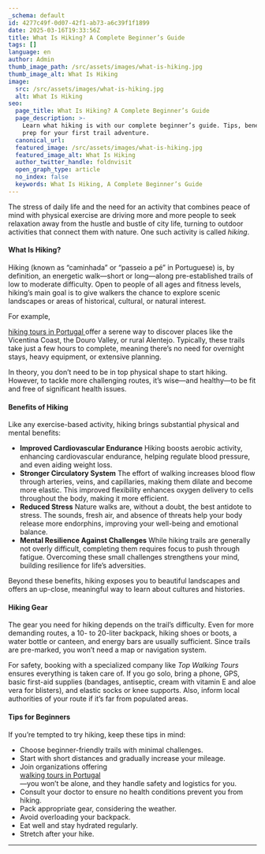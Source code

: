 ```yaml
---
_schema: default
id: 4277c49f-0d07-42f1-ab73-a6c39f1f1899
date: 2025-03-16T19:33:56Z
title: What Is Hiking? A Complete Beginner’s Guide
tags: []
language: en
author: Admin
thumb_image_path: /src/assets/images/what-is-hiking.jpg
thumb_image_alt: What Is Hiking
image:
  src: /src/assets/images/what-is-hiking.jpg
  alt: What Is Hiking
seo:
  page_title: What Is Hiking? A Complete Beginner’s Guide
  page_description: >-
    Learn what hiking is with our complete beginner’s guide. Tips, benefits, and
    prep for your first trail adventure.
  canonical_url:
  featured_image: /src/assets/images/what-is-hiking.jpg
  featured_image_alt: What Is Hiking
  author_twitter_handle: foldnvisit
  open_graph_type: article
  no_index: false
  keywords: What Is Hiking, A Complete Beginner’s Guide
---
```

The stress of daily life and the need for an activity that combines peace of
mind with physical exercise are driving more and more people to seek relaxation
away from the hustle and bustle of city life, turning to outdoor activities that
connect them with nature. One such activity is called *hiking*.

#### What Is Hiking?

Hiking (known as “caminhada” or “passeio a pé” in Portuguese) is, by definition,
an energetic walk—short or long—along pre-established trails of low to moderate
difficulty. Open to people of all ages and fitness levels, hiking’s main goal is
to give walkers the chance to explore scenic landscapes or areas of historical,
cultural, or natural interest.

For example,

<a href="https://topwalkingtoursportugal.com/" target="_blank" rel="noopener">   hiking tours in Portugal </a> offer a serene way to discover places like the Vicentina Coast, the Douro Valley, or rural Alentejo. Typically, these trails take just a few hours to complete, meaning there’s no need for overnight stays, heavy equipment, or extensive planning.

In theory, you don’t need to be in top physical shape to start hiking. However,
to tackle more challenging routes, it’s wise—and healthy—to be fit and free of
significant health issues.

#### Benefits of Hiking

Like any exercise-based activity, hiking brings substantial physical and mental
benefits:

* **Improved Cardiovascular Endurance**
  Hiking boosts aerobic activity,
  enhancing cardiovascular endurance, helping regulate blood pressure, and even
  aiding weight loss.
* **Stronger Circulatory System**
  The effort of walking increases blood
  flow through arteries, veins, and capillaries, making them dilate and become
  more elastic. This improved flexibility enhances oxygen delivery to cells
  throughout the body, making it more efficient.
* **Reduced Stress**
  Nature walks are, without a doubt, the best antidote
  to stress. The sounds, fresh air, and absence of threats help your body
  release more endorphins, improving your well-being and emotional balance.
* **Mental Resilience Against Challenges**
  While hiking trails are
  generally not overly difficult, completing them requires focus to push through
  fatigue. Overcoming these small challenges strengthens your mind, building
  resilience for life’s adversities.

Beyond these benefits, hiking exposes you to beautiful landscapes and offers an
up-close, meaningful way to learn about cultures and histories.

#### Hiking Gear

The gear you need for hiking depends on the trail’s difficulty. Even for more
demanding routes, a 10- to 20-liter backpack, hiking shoes or boots, a water
bottle or canteen, and energy bars are usually sufficient. Since trails are
pre-marked, you won’t need a map or navigation system.

For safety, booking with a specialized company like *Top Walking Tours* ensures
everything is taken care of. If you go solo, bring a phone, GPS, basic first-aid
supplies (bandages, antiseptic, cream with vitamin E and aloe vera for
blisters), and elastic socks or knee supports. Also, inform local authorities of
your route if it’s far from populated areas.

#### Tips for Beginners

If you’re tempted to try hiking, keep these tips in mind:

* Choose beginner-friendly trails with minimal challenges.
* Start with short distances and gradually increase your mileage.
* Join organizations offering
  <a href="https://topwalkingtoursportugal.com/" target="_blank" rel="noopener"><br />walking tours in Portugal<br /></a>
  —you won’t be alone, and they handle safety and logistics for you.
* Consult your doctor to ensure no health conditions prevent you from hiking.
* Pack appropriate gear, considering the weather.
* Avoid overloading your backpack.
* Eat well and stay hydrated regularly.
* Stretch after your hike.

---

&nbsp;